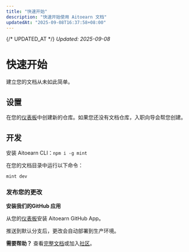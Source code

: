 ```yaml
---
title: "快速开始"
description: "快速开始使用 Aitoearn 文档"
updatedAt: "2025-09-08T16:37:58+08:00"
---
```

{/* UPDATED_AT */}
_Updated: 2025-09-08_

# 快速开始

建立您的文档从未如此简单。

## 设置

在您的[仪表板](https://dashboard.aitoearn.com)中创建新的仓库。如果您还没有文档仓库，入职向导会帮您创建。

## 开发

安装 Aitoearn CLI：`npm i -g mint`

在您的文档目录中运行以下命令：

```
mint dev
```

### 发布您的更改

**安装我们的GitHub 应用**

从您的[仪表板](https://dashboard.aitoearn.com/settings/organization/github-app)安装 Aitoearn GitHub App。

推送到默认分支后，更改会自动部署到生产环境。

**需要帮助？** 查看[完整文档](https://aitoearn.com/docs)或加入[社区](https://aitoearn.com/community)。
